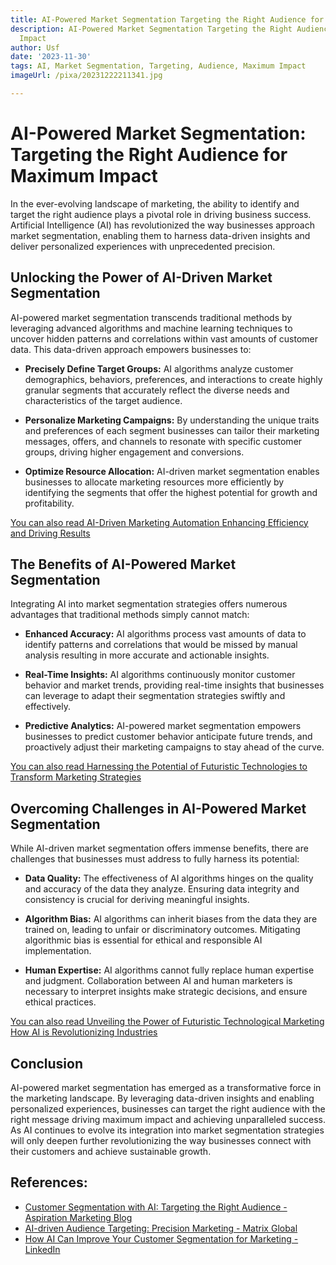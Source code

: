 ```yaml
---
title: AI-Powered Market Segmentation Targeting the Right Audience for Maximum Impact
description: AI-Powered Market Segmentation Targeting the Right Audience for Maximum
  Impact
author: Usf
date: '2023-11-30'
tags: AI, Market Segmentation, Targeting, Audience, Maximum Impact
imageUrl: /pixa/20231222211341.jpg

---
```

# AI-Powered Market  Segmentation: Targeting the Right Audience for  Maximum Impact

In the ever-evolving landscape of marketing, the ability to identify and target the  right audience  plays a pivotal role in driving business success. Artificial Intelligence (AI) has revolutionized the  way businesses  approach market  segmentation, enabling them to harness  data-driven insights  and deliver  personalized  experiences  with unprecedented precision.

## Unlocking the Power of AI-Driven Market  Segmentation

AI-powered market segmentation transcends traditional  methods by leveraging advanced algorithms and machine learning techniques to uncover  hidden patterns and correlations  within vast amounts of  customer data. This data-driven approach empowers businesses to:

- **Precisely Define Target Groups:** AI algorithms analyze customer demographics, behaviors, preferences, and  interactions to create highly granular segments that accurately reflect the diverse needs and characteristics of the target audience.

- **Personalize Marketing Campaigns:** By understanding the unique traits and preferences of each segment businesses  can tailor their marketing messages, offers, and channels to resonate with specific customer groups, driving higher  engagement and  conversions.

- **Optimize Resource Allocation:** AI-driven market segmentation enables businesses to allocate marketing resources more efficiently by identifying the  segments that offer the highest potential for growth and profitability.

[You can  also read AI-Driven Marketing Automation  Enhancing Efficiency and Driving Results](AI-Driven%20Marketing%20Automation%20Enhancing%20Efficiency%20and%20Driving%20Results)


## The Benefits  of AI-Powered Market Segmentation

Integrating AI into market segmentation strategies offers numerous advantages  that traditional methods simply cannot match:

- **Enhanced Accuracy:** AI algorithms process vast amounts of data to identify patterns and correlations that would be missed by  manual analysis resulting in more accurate and  actionable insights.

- **Real-Time Insights:** AI algorithms continuously monitor customer behavior and market trends, providing real-time  insights that businesses can leverage to adapt their  segmentation strategies swiftly and effectively.

- **Predictive Analytics:** AI-powered market segmentation empowers businesses to predict customer behavior anticipate future trends, and proactively adjust their marketing campaigns to stay ahead of the curve.

[You can also read Harnessing the  Potential of Futuristic Technologies to  Transform Marketing  Strategies](Harnessing%20the%20Potential%20of%20Futuristic%20Technologies%20to%20Transform%20Marketing%20Strategies)


## Overcoming Challenges in AI-Powered Market Segmentation

While AI-driven market segmentation offers immense benefits, there  are challenges that businesses must address to fully harness its potential:

- **Data Quality:** The effectiveness of AI algorithms hinges on the quality  and accuracy of the  data they analyze. Ensuring data integrity and consistency is crucial for deriving meaningful insights.

-  **Algorithm Bias:** AI algorithms can inherit biases  from the data they are trained on, leading to unfair or discriminatory outcomes. Mitigating algorithmic bias is  essential for ethical and  responsible AI implementation.

-  **Human Expertise:** AI  algorithms cannot fully replace human expertise and judgment. Collaboration between AI and human marketers is necessary to interpret insights make strategic  decisions, and ensure ethical practices.

[You can also  read Unveiling the Power of Futuristic Technological Marketing How AI is Revolutionizing Industries](Unveiling%20the%20Power%20of%20Futuristic%20Technological%20Marketing%20How%20AI%20is%20Revolutionizing%20Industries)


## Conclusion

AI-powered  market segmentation has emerged as a transformative force in  the marketing landscape. By  leveraging data-driven insights and enabling personalized experiences, businesses can  target the right audience with the right  message driving maximum impact and achieving unparalleled success. As AI continues to evolve its integration into market segmentation strategies will only deepen further revolutionizing the way businesses connect with their  customers and achieve sustainable growth.

## References:
- [Customer Segmentation with AI: Targeting the Right Audience - Aspiration Marketing Blog](https://blog.aspiration.marketing/en/ai-impact-on-customer-segmentation-targeting)
- [AI-driven Audience Targeting: Precision Marketing - Matrix Global](https://matrixmarketinggroup.com/ai-driven-audience-targeting/)
- [How AI Can Improve Your Customer Segmentation for Marketing - LinkedIn](https://www.linkedin.com/pulse/how-ai-can-improve-your-customer-segmentation-marketing-addllyai)

